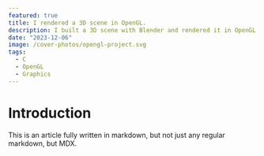 ```yaml
---
featured: true
title: I rendered a 3D scene in OpenGL.
description: I built a 3D scene with Blender and rendered it in OpenGL.
date: "2023-12-06"
image: /cover-photos/opengl-project.svg
tags:
  - C
  - OpenGL
  - Graphics
---
```


# Introduction
This is an article fully written in markdown, but not just any regular markdown, but MDX.
